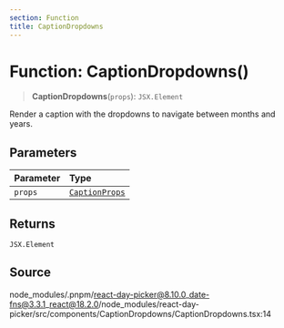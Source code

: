 ```yaml
---
section: Function
title: CaptionDropdowns
---
```


# Function: CaptionDropdowns()

> **CaptionDropdowns**(`props`): `JSX.Element`

Render a caption with the dropdowns to navigate between months and years.

## Parameters

| Parameter | Type |
| :------ | :------ |
| `props` | [`CaptionProps`](/docs/api/main/interfaces/CaptionProps.mdx) |

## Returns

`JSX.Element`

## Source

node\_modules/.pnpm/react-day-picker@8.10.0\_date-fns@3.3.1\_react@18.2.0/node\_modules/react-day-picker/src/components/CaptionDropdowns/CaptionDropdowns.tsx:14
